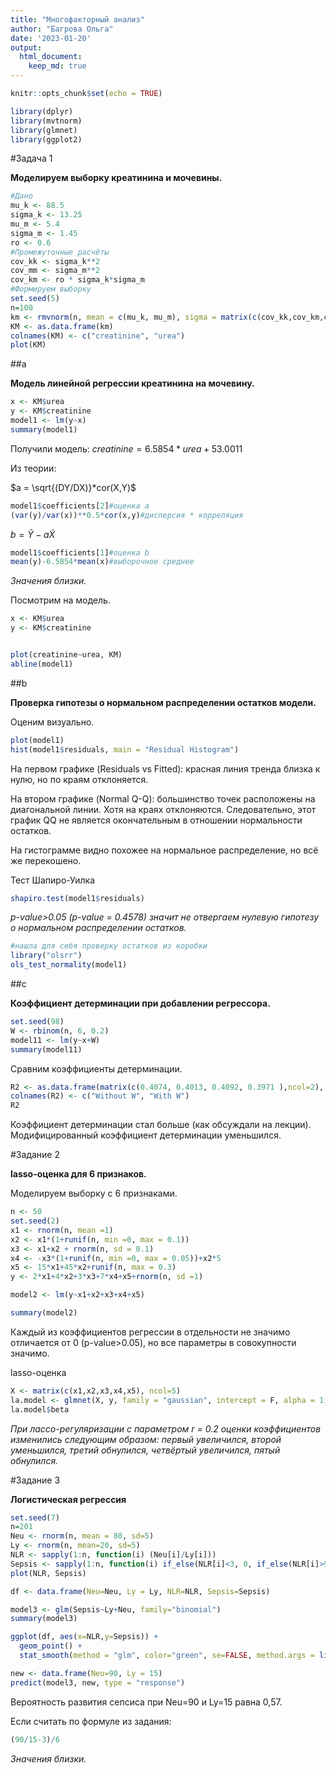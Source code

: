 ```yaml
---
title: "Многофакторный анализ"
author: "Багрова Ольга"
date: '2023-01-20'
output:
  html_document:
    keep_md: true
---
```


```r
knitr::opts_chunk$set(echo = TRUE)
```


```r
library(dplyr)
library(mvtnorm)
library(glmnet)
library(ggplot2)
```



#Задача 1


**Моделируем выборку креатинина и мочевины.**

```r
#Дано
mu_k <- 88.5
sigma_k <- 13.25
mu_m <- 5.4
sigma_m <- 1.45
ro <- 0.6
#Промежуточные расчёты
cov_kk <- sigma_k**2
cov_mm <- sigma_m**2
cov_km <- ro * sigma_k*sigma_m
#Формируем выборку
set.seed(5)
n=100
km <- rmvnorm(n, mean = c(mu_k, mu_m), sigma = matrix(c(cov_kk,cov_km,cov_km,cov_mm), nrow = 2, ncol = 2))
KM <- as.data.frame(km)
colnames(KM) <- c("creatinine", "urea")
plot(KM)
```


##a


**Модель линейной регрессии креатинина на мочевину.**


```r
x <- KM$urea
y <- KM$creatinine 
model1 <- lm(y~x)
summary(model1)
```


Получили модель: $creatinine = 6.5854*urea+53.0011$


Из теории: 

$a = \sqrt{(DY/DX)}*cor(X,Y)$


```r
model1$coefficients[2]#оценка а
(var(y)/var(x))**0.5*cor(x,y)#дисперсия * корреляция

```


$b=\tilde{Y}-a\tilde{X}$


```r
model1$coefficients[1]#оценка b
mean(y)-6.5854*mean(x)#выборочное среднее
```


*Значения близки.*


Посмотрим на модель.

```r
x <- KM$urea
y <- KM$creatinine 


plot(creatinine~urea, KM)
abline(model1)
```



##b


**Проверка гипотезы о нормальном распределении остатков модели.**


Оценим визуально.

```r
plot(model1)
hist(model1$residuals, main = "Residual Histogram")
```
 
 
На первом графике (Residuals vs Fitted): красная линия тренда близка к нулю, но по краям отклоняется.


На втором графике (Normal Q-Q): большинство точек расположены на диагональной линии. Хотя на краях отклоняются. Следовательно, этот график QQ не является окончательным в отношении нормальности остатков.


На гистограмме видно похожее на нормальное распределение, но всё же перекошено.


Тест Шапиро-Уилка

```r
shapiro.test(model1$residuals)
```

*p-value>0.05 (p-value = 0.4578) значит не отвергаем нулевую гипотезу о нормальном распределении остатков.*


```r
#нашла для себя проверку остатков из коробки
library("olsrr")
ols_test_normality(model1)
```


##c


**Коэффициент детерминации при добавлении регрессора.**


```r
set.seed(98)
W <- rbinom(n, 6, 0.2)
model11 <- lm(y~x+W)
summary(model11)
```


Сравним коэффициенты детерминации.

```r
R2 <- as.data.frame(matrix(c(0.4074, 0.4013, 0.4092, 0.3971 ),ncol=2), row.names = c("Multiple R-squared","Adjusted R-squared"))
colnames(R2) <- c("Without W", "With W")
R2
```


Коэффициент детерминации стал больше (как обсуждали на лекции). Модифицированный коэффициент детерминации уменьшился.  



#Задание 2


**lasso-оценка для 6 признаков.**


Моделируем выборку с 6 признаками.

```r
n <- 50
set.seed(2)
x1 <- rnorm(n, mean =1)
x2 <- x1*(1+runif(n, min =0, max = 0.1))
x3 <- x1+x2 + rnorm(n, sd = 0.1)
x4 <- -x3*(1+runif(n, min =0, max = 0.05))+x2*5
x5 <- 15*x1+45*x2+runif(n, max = 0.3)
y <- 2*x1+4*x2+3*x3+7*x4+x5+rnorm(n, sd =1)

model2 <- lm(y~x1+x2+x3+x4+x5)

summary(model2)
```


Каждый из коэффициентов регрессии в отдельности не значимо отличается от 0 (p-value>0.05), но все параметры в совокупности значимо. 


lasso-оценка

```r
X <- matrix(c(x1,x2,x3,x4,x5), ncol=5)
la.model <- glmnet(X, y, family = "gaussian", intercept = F, alpha = 1, lambda=0.2)
la.model$beta
```


*При лассо-регуляризации с параметром r = 0.2 оценки коэффициентов изменились следующим образом: первый увеличился, второй уменьшился, третий обнулился, четвёртый увеличился, пятый обнулился.*




#Задание 3 


**Логистическая регрессия**


```r
set.seed(7)
n=201
Neu <- rnorm(n, mean = 80, sd=5)
Ly <- rnorm(n, mean=20, sd=5)
NLR <- sapply(1:n, function(i) (Neu[i]/Ly[i]))
Sepsis <- sapply(1:n, function(i) if_else(NLR[i]<3, 0, if_else(NLR[i]>9, 1, (NLR[i]-3)/6)))
plot(NLR, Sepsis)

df <- data.frame(Neu=Neu, Ly = Ly, NLR=NLR, Sepsis=Sepsis)
```


```r
model3 <- glm(Sepsis~Ly+Neu, family="binomial")
summary(model3)

ggplot(df, aes(x=NLR,y=Sepsis)) +
  geom_point() +
  stat_smooth(method = "glm", color="green", se=FALSE, method.args = list(family=binomial))

```


```r
new <- data.frame(Neu=90, Ly = 15)
predict(model3, new, type = "response")
```


Вероятность развития сепсиса при Neu=90 и Ly=15 равна 0,57.


Если считать по формуле из задания:
```r
(90/15-3)/6
```

*Значения близки.*
